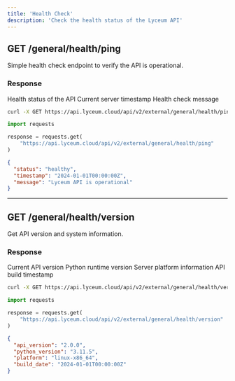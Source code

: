 ```yaml
---
title: 'Health Check'
description: 'Check the health status of the Lyceum API'
---
```


## GET /general/health/ping

Simple health check endpoint to verify the API is operational.

### Response

<ResponseField name="status" type="string">
  Health status of the API
</ResponseField>

<ResponseField name="timestamp" type="string">
  Current server timestamp
</ResponseField>

<ResponseField name="message" type="string">
  Health check message
</ResponseField>

<RequestExample>

```bash cURL
curl -X GET https://api.lyceum.cloud/api/v2/external/general/health/ping
```

```python Python
import requests

response = requests.get(
    "https://api.lyceum.cloud/api/v2/external/general/health/ping"
)
```

</RequestExample>

<ResponseExample>

```json 200
{
  "status": "healthy",
  "timestamp": "2024-01-01T00:00:00Z",
  "message": "Lyceum API is operational"
}
```

</ResponseExample>

---

## GET /general/health/version

Get API version and system information.

### Response

<ResponseField name="api_version" type="string">
  Current API version
</ResponseField>

<ResponseField name="python_version" type="string">
  Python runtime version
</ResponseField>

<ResponseField name="platform" type="string">
  Server platform information
</ResponseField>

<ResponseField name="build_date" type="string">
  API build timestamp
</ResponseField>

<RequestExample>

```bash cURL
curl -X GET https://api.lyceum.cloud/api/v2/external/general/health/version
```

```python Python
import requests

response = requests.get(
    "https://api.lyceum.cloud/api/v2/external/general/health/version"
)
```

</RequestExample>

<ResponseExample>

```json 200
{
  "api_version": "2.0.0",
  "python_version": "3.11.5",
  "platform": "linux-x86_64",
  "build_date": "2024-01-01T00:00:00Z"
}
```

</ResponseExample>